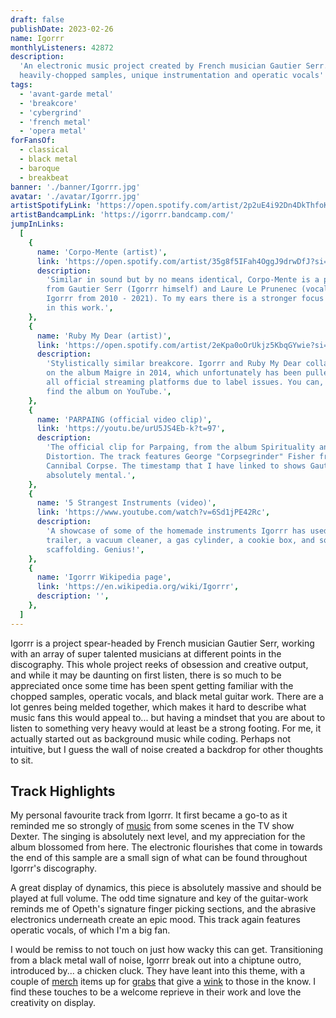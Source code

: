 ```yaml
---
draft: false
publishDate: 2023-02-26
name: Igorrr
monthlyListeners: 42872
description:
  'An electronic music project created by French musician Gautier Serr. A use of
  heavily-chopped samples, unique instrumentation and operatic vocals'
tags:
  - 'avant-garde metal'
  - 'breakcore'
  - 'cybergrind'
  - 'french metal'
  - 'opera metal'
forFansOf:
  - classical
  - black metal
  - baroque
  - breakbeat
banner: './banner/Igorrr.jpg'
avatar: './avatar/Igorrr.jpg'
artistSpotifyLink: 'https://open.spotify.com/artist/2p2uE4i92Dn4DkThfoKIB9?si=Ipsf5__zSuiWk31qV1W8UA'
artistBandcampLink: 'https://igorrr.bandcamp.com/'
jumpInLinks:
  [
    {
      name: 'Corpo-Mente (artist)',
      link: 'https://open.spotify.com/artist/35g8f5IFah4OggJ9drwDfJ?si=Yveg0OSfRxKEcauzzmRpPg',
      description:
        'Similar in sound but by no means identical, Corpo-Mente is a project
        from Gautier Serr (Igorrr himself) and Laure Le Prunenec (vocals in
        Igorrr from 2010 - 2021). To my ears there is a stronger focus on vocals
        in this work.',
    },
    {
      name: 'Ruby My Dear (artist)',
      link: 'https://open.spotify.com/artist/2eKpa0oOrUkjz5KbqGYwie?si=zQmlhlmqSOydlpFS_fsXSA',
      description:
        'Stylistically similar breakcore. Igorrr and Ruby My Dear collaborated
        on the album Maigre in 2014, which unfortunately has been pulled from
        all official streaming platforms due to label issues. You can, however,
        find the album on YouTube.',
    },
    {
      name: 'PARPAING (official video clip)',
      link: 'https://youtu.be/urU5JS4Eb-k?t=97',
      description:
        'The official clip for Parpaing, from the album Spirituality and
        Distortion. The track features George "Corpsegrinder" Fisher from
        Cannibal Corpse. The timestamp that I have linked to shows Gautier going
        absolutely mental.',
    },
    {
      name: '5 Strangest Instruments (video)',
      link: 'https://www.youtube.com/watch?v=6Sd1jPE42Rc',
      description:
        'A showcase of some of the homemade instruments Igorrr has used - a
        trailer, a vacuum cleaner, a gas cylinder, a cookie box, and some
        scaffolding. Genius!',
    },
    {
      name: 'Igorrr Wikipedia page',
      link: 'https://en.wikipedia.org/wiki/Igorrr',
      description: '',
    },
  ]
---
```



Igorrr is a project spear-headed by French musician Gautier Serr, working with
an array of super talented musicians at different points in the discography.
This whole project reeks of obsession and creative output, and while it may be
daunting on first listen, there is so much to be appreciated once some time has
been spent getting familiar with the chopped samples, operatic vocals, and black
metal guitar work. There are a lot genres being melded together, which makes it
hard to describe what music fans this would appeal to... but having a mindset
that you are about to listen to something very heavy would at least be a strong
footing. For me, it actually started out as background music while coding.
Perhaps not intuitive, but I guess the wall of noise created a backdrop for
other thoughts to sit.

## Track Highlights

<AudioTitle
	client:only="react"
	startFromInSeconds={106}
	durationInSeconds={36}
	cloudinaryPath="v1677142875/audio/Igorrr/probleme.m4a"
	trackName="Problème d'émotion"
	spotifyLink="https://open.spotify.com/track/6fcCbjJDY2nJBXZccXGMi5?si=896625d9072d42c2"
/>
My personal favourite track from Igorrr. It first became a go-to as it reminded me
so strongly of [music](https://youtu.be/fUoDgYkhG84) from some scenes in the TV show
Dexter. The singing is absolutely next level, and my appreciation for the album blossomed
from here. The electronic flourishes that come in towards the end of this sample
are a small sign of what can be found throughout Igorrr's discography.

<AudioTitle
	client:only="react"
	startFromInSeconds={180}
	durationInSeconds={48}
	cloudinaryPath="v1679833518/audio/Igorrr/himalaya.m4a"
	trackName="Himalaya Massive Ritual"
	spotifyLink="https://open.spotify.com/track/2UufdUR5AtKco0sh0ihYc0?si=2ffb00a2e19e4afc"
/>
A great display of dynamics, this piece is absolutely massive and should be played
at full volume. The odd time signature and key of the guitar-work reminds me of Opeth's
signature finger picking sections, and the abrasive electronics underneath create
an epic mood. This track again features operatic vocals, of which I'm a big fan.

<AudioTitle
	client:only="react"
	startFromInSeconds={168}
	durationInSeconds={36}
	cloudinaryPath="v1679833904/audio/Igorrr/houmous.m4a"
	trackName="Houmous"
	spotifyLink="https://open.spotify.com/track/0Zy1tSVAQ8pIugxsEbeAar?si=b62550708a2645fc"
/>
I would be remiss to not touch on just how wacky this can get. Transitioning from
a black metal wall of noise, Igorrr break out into a chiptune outro, introduced by...
a chicken cluck. They have leant into this theme, with a couple of [merch](https://igorrr.bigcartel.com/product/igorrr-skull)
items up for [grabs](https://igorrr.bigcartel.com/product/igorrr-chicken-vitruve-male)
that give a [wink](https://igorrr.bigcartel.com/product/igorrr-hoodie-grey) to those
in the know. I find these touches to be a welcome reprieve in their work and love
the creativity on display.
